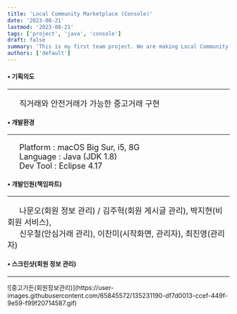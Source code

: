 ```yaml
---
title: 'Local Community Marketplace (Console)'
date: '2023-08-21'
lastmod: '2023-08-21'
tags: ['project', 'java', 'console']
draft: false
summary: 'This is my first team project. We are making Local Community Marketplace System on console. Main functions are direct dealing and safe transaction.'
authors: ['default']
---
```


#### • 기획의도

<hr>
<p style="font-size:18px;">&emsp;&ensp;직거래와 안전거래가 가능한 중고거래 구현</p>

#### • 개발환경

<hr>
<p style="font-size:18px;">
&emsp;&ensp;Platform : macOS Big Sur, i5, 8G<br/>
&emsp;&ensp;Language : Java (JDK 1.8)<br/>
&emsp;&ensp;Dev Tool : Eclipse 4.17
</p>

#### • 개발인원(책임파트)

<hr>
<p style="font-size:18px;">&emsp;&ensp;나문오(회원 정보 관리) / 김주혁(회원 게시글 관리), 박지현(비회원 서비스),<br/>
                           &emsp;&ensp;신우철(안심거래 관리), 이찬미(시작화면, 관리자), 최진영(관리자)</p>

#### • 스크린샷(회원 정보 관리)

<hr>
![중고가든(회원정보관리)](https://user-images.githubusercontent.com/65845572/135231190-df7d0013-ccef-449f-9e59-f99f20714587.gif)
